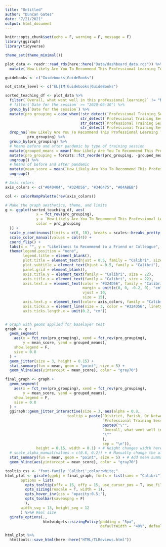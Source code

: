 ```yaml
---
title: "Untitled"
author: "Duncan Gates"
date: "7/21/2021"
output: html_document
---
```


```r
knitr::opts_chunk$set(echo = F, warning = F, message = F)
library(ggiraph)
library(tidyverse)

theme_set(theme_minimal())
```

```r
plot_data <- readr::read_rds(here::here("Data/dashboard_data.rds")) %>%
  mutate(`How Likely Are You To Recommend This Professional Learning To A Colleague Or Friend?` = as.numeric(`How Likely Are You To Recommend This Professional Learning To A Colleague Or Friend?`))

guidebooks <- c("Guidebooks|GuideBooks")

not_state_level <- c("EL|IM|Guidebooks|GuideBooks")

sorted_teaching_df <- plot_data %>%
  filter(`Overall, what went well in this professional learning?` != "No Response") %>%
  # filter(`Date for the session` >= "2020-06-30") %>%
  group_by(`Date for the session`) %>%
  mutate(pro_grouping = case_when(!str_detect(`Professional Training Session`, not_state_level) == T ~ "State-Level",
                                  str_detect(`Professional Training Session`, "IM") == T ~ "Illustrative Mathematics",
                                  str_detect(`Professional Training Session`, guidebooks) == T ~ "Guidebooks",
                                  str_detect(`Professional Training Session`, "EL") == T ~ "EL")) %>%
  drop_na(`How Likely Are You To Recommend This Professional Learning To A Colleague Or Friend?`,
          pro_grouping) %>%
  group_by(pro_grouping) %>%
  # Means before and after pandemic by type of training session
  mutate(grouped_means = mean(`How Likely Are You To Recommend This Professional Learning To A Colleague Or Friend?`, na.rm = T)) %>%
  mutate(pro_grouping = forcats::fct_reorder(pro_grouping, -grouped_means)) %>%
  ungroup() %>%
  # Means of before and after pandemic
  mutate(mean_score = mean(`How Likely Are You To Recommend This Professional Learning To A Colleague Or Friend?`)) %>%
  ungroup()

# Axis colors 
axis_colors <- c("#040404", "#324D56", "#346475", "#04ABEB")

col <- colorRampPalette(rev(axis_colors))

# Make the graph aesthetics, theme, and limits
g <- ggplot(sorted_teaching_df, aes(
              x = fct_rev(pro_grouping), 
              y = `How Likely Are You To Recommend This Professional Learning To A Colleague Or Friend?`, 
              color = pro_grouping
  )) +
  scale_y_continuous(limits = c(0, 10), breaks = scales::breaks_pretty(n = 10)) +
  scale_color_manual(values = col(4)) +
  coord_flip() +
  labs(x = "", y = "Likeliness to Recommend to a Friend or Colleague", title = "Explore Teaching Lab Reviews") +
  theme(legend.position = "none",
        legend.title = element_blank(),
        plot.title = element_text(hjust = 0.5, family = "Calibri", size = 30, face = "bold"),
        plot.subtitle = element_text(hjust = 0.5, family = "Calibri"),
        panel.grid = element_blank(),
        axis.title.y = element_text(family = "Calibri", size = 22),
        axis.title.x = element_text(family = "Calibri", size = 22),
        axis.text.x = element_text(color = "#324D56", family = "Calibri", 
                                   margin = unit(c(0, 0, -0.2, 0), "cm"),
                                   vjust = 10,
                                   size = 15),
        axis.text.y = element_text(color= axis_colors, family = "Calibri", size = 15),
        axis.ticks.x = element_line(size = 3, color = "#324D56", linetype = 2),
        axis.ticks.length.x = unit(0.2, "cm"))


# Graph with geoms applied for baselayer test
graph <- g + 
  geom_segment(
    aes(x = fct_rev(pro_grouping), xend = fct_rev(pro_grouping),
        y = mean_score, yend = grouped_means),
    show.legend = F,
    size = 0.8
  ) +
  geom_jitter(size = 3, height = 0.15) +
  stat_summary(fun = mean, geom = "point", size = 5) +
  geom_hline(aes(yintercept = mean_score), color = "gray70")

final_graph <- graph +
  geom_segment(
    aes(x = fct_rev(pro_grouping), xend = fct_rev(pro_grouping),
        y = mean_score, yend = grouped_means),
    show.legend = F,
    size = 0.8
  ) +
  ggiraph::geom_jitter_interactive(size = 3, aes(alpha = 0.8,
                            tooltip = paste(`District, Parish, Or Network`, 
                                            `Professional Training Session`,
                                            paste0("\"",
                                            `Overall, what went well in this professional learning?`,
                                            "\""
                                            ),
                                            sep = "\n")), 
              height = 0.15, width = 0.1) + # Height changes width here since coord_flip already happened
  # scale_alpha_manual(values = c(0.6, 0.2)) + # Manually change the alpha since they need to be set for different n
  stat_summary(fun = mean, geom = "point", size = 5) + # Add mean summary point
  geom_hline(aes(yintercept = mean_score), color = "gray70")

tooltip_css <- "font-family:'Calibri';color:white;"
html_plot <- girafe(ggobj = final_graph, fonts = list(sans = "Calibri"),
       options = list(
         opts_tooltip(offx = 15, offy = 15, use_cursor_pos = T, use_fill = T, css = tooltip_css),
         opts_sizing(rescale = T, width = 1),
         opts_hover_inv(css = "opacity:0.5;"),
         opts_toolbar(saveaspng = F)
         ),
       width_svg = 13, height_svg = 12
       ) %>%# Real size
  girafe_options(.,
                 htmlwidgets::sizingPolicy(padding = "5px",
                                           defaultWidth = "40%", defaultHeight = "40%"))

html_plot %>%
  htmltools::save_html(here::here("HTML/TLReviews.html"))
```